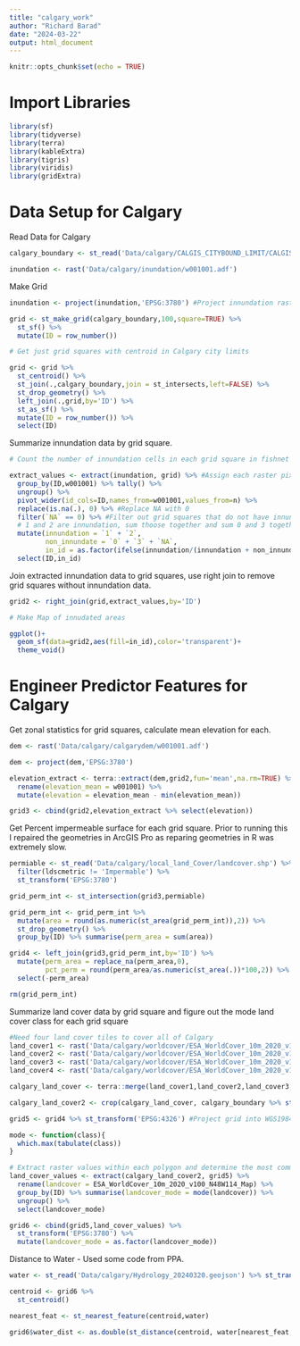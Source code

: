 ```yaml
---
title: "calgary_work"
author: "Richard Barad"
date: "2024-03-22"
output: html_document
---
```


```r
knitr::opts_chunk$set(echo = TRUE)
```

# Import Libraries

```r
library(sf)
library(tidyverse)
library(terra)
library(kableExtra)
library(tigris)
library(viridis)
library(gridExtra)
```

# Data Setup for Calgary

Read Data for Calgary

```r

calgary_boundary <- st_read('Data/calgary/CALGIS_CITYBOUND_LIMIT/CALGIS_CITYBOUND_LIMIT.shp') %>% st_transform('EPSG:3780')

inundation <- rast('Data/calgary/inundation/w001001.adf')

```

Make Grid

```r

inundation <- project(inundation,'EPSG:3780') #Project innundation raster into correct cordinate system

grid <- st_make_grid(calgary_boundary,100,square=TRUE) %>%
  st_sf() %>%
  mutate(ID = row_number())

# Get just grid squares with centroid in Calgary city limits

grid <- grid %>%
  st_centroid() %>%
  st_join(.,calgary_boundary,join = st_intersects,left=FALSE) %>%
  st_drop_geometry() %>%
  left_join(.,grid,by='ID') %>%
  st_as_sf() %>%
  mutate(ID = row_number()) %>%
  select(ID)

```

Summarize innundation data by grid square.

```r

# Count the number of innundation cells in each grid square in fishnet

extract_values <- extract(inundation, grid) %>% #Assign each raster pixel to a grid square
  group_by(ID,w001001) %>% tally() %>%
  ungroup() %>%
  pivot_wider(id_cols=ID,names_from=w001001,values_from=n) %>%
  replace(is.na(.), 0) %>% #Replace NA with 0
  filter(`NA` == 0) %>% #Filter out grid squares that do not have innundation data
  # 1 and 2 are innundation, sum thoose together and sum 0 and 3 together for non_inundation
  mutate(innundation = `1` + `2`,
         non_innundate = `0` + `3` + `NA`,
         in_id = as.factor(ifelse(innundation/(innundation + non_innundate) > 0.25,1,0))) %>% #If grid square is more than 25% innundate consider it innunduate (i.e: 1)
  select(ID,in_id)

```

Join extracted innundation data to grid squares, use right join to remove grid squares without innundation data.

```r

grid2 <- right_join(grid,extract_values,by='ID') 

# Make Map of innudated areas

ggplot()+
  geom_sf(data=grid2,aes(fill=in_id),color='transparent')+
  theme_void()

```

# Engineer Predictor Features for Calgary

Get zonal statistics for grid squares, calculate mean elevation for each.

```r

dem <- rast('Data/calgary/calgarydem/w001001.adf')

dem <- project(dem,'EPSG:3780')

elevation_extract <- terra::extract(dem,grid2,fun='mean',na.rm=TRUE) %>%
  rename(elevation_mean = w001001) %>%
  mutate(elevation = elevation_mean - min(elevation_mean))

grid3 <- cbind(grid2,elevation_extract %>% select(elevation))

```

Get Percent impermeable surface for each grid square. Prior to running this I repaired the geometries in ArcGIS Pro as reparing geometries in R was extremely slow.

```r

permiable <- st_read('Data/calgary/local_land_Cover/landcover.shp') %>%
  filter(ldscmetric != 'Impermable') %>%
  st_transform('EPSG:3780')

grid_perm_int <- st_intersection(grid3,permiable)

grid_perm_int <- grid_perm_int %>%
  mutate(area = round(as.numeric(st_area(grid_perm_int)),2)) %>%
  st_drop_geometry() %>%
  group_by(ID) %>% summarise(perm_area = sum(area))

grid4 <- left_join(grid3,grid_perm_int,by='ID') %>%
  mutate(perm_area = replace_na(perm_area,0),
         pct_perm = round(perm_area/as.numeric(st_area(.))*100,2)) %>%
  select(-perm_area)

rm(grid_perm_int)
```

Summarize land cover data by grid square and figure out the mode land cover class for each grid square

```r
#Need four land cover tiles to cover all of Calgary
land_cover1 <- rast('Data/calgary/worldcover/ESA_WorldCover_10m_2020_v100_N48W114_Map.tif')
land_cover2 <- rast('Data/calgary/worldcover/ESA_WorldCover_10m_2020_v100_N48W117_Map.tif')
land_cover3 <- rast('Data/calgary/worldcover/ESA_WorldCover_10m_2020_v100_N51W114_Map.tif')
land_cover4 <- rast('Data/calgary/worldcover/ESA_WorldCover_10m_2020_v100_N51W117_Map.tif')

calgary_land_cover <- terra::merge(land_cover1,land_cover2,land_cover3,land_cover4) #Merge together all land cover rasters that overlap Calgary

calgary_land_cover2 <- crop(calgary_land_cover, calgary_boundary %>% st_transform('EPSG:4326')) #Crop Raster to Calgary

grid5 <- grid4 %>% st_transform('EPSG:4326') #Project grid into WGS1984 so that I do not have to project the raster

mode <- function(class){
  which.max(tabulate(class))
}

# Extract raster values within each polygon and determine the most common raster value
land_cover_values <- extract(calgary_land_cover2, grid5) %>%
  rename(landcover = ESA_WorldCover_10m_2020_v100_N48W114_Map) %>%
  group_by(ID) %>% summarise(landcover_mode = mode(landcover)) %>%
  ungroup() %>%
  select(landcover_mode)

grid6 <- cbind(grid5,land_cover_values) %>% 
  st_transform('EPSG:3780') %>%
  mutate(landcover_mode = as.factor(landcover_mode))

```

Distance to Water - Used some code from PPA.

```r

water <- st_read('Data/calgary/Hydrology_20240320.geojson') %>% st_transform('EPSG:3780')

centroid <- grid6 %>%
  st_centroid()

nearest_feat <- st_nearest_feature(centroid,water)

grid6$water_dist <- as.double(st_distance(centroid, water[nearest_feat,], by_element=TRUE))

```

